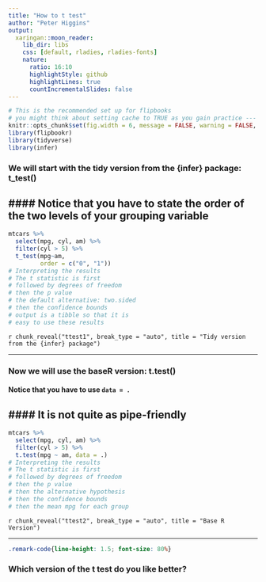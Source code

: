 ```yaml
---
title: "How to t test"
author: "Peter Higgins"
output:
  xaringan::moon_reader:
    lib_dir: libs
    css: [default, rladies, rladies-fonts]
    nature:
      ratio: 16:10
      highlightStyle: github
      highlightLines: true
      countIncrementalSlides: false
---
```




```r
# This is the recommended set up for flipbooks
# you might think about setting cache to TRUE as you gain practice --- building flipbooks from scracth can be time consuming
knitr::opts_chunk$set(fig.width = 6, message = FALSE, warning = FALSE, comment = "", cache = FALSE, fig.retina = 3)
library(flipbookr)
library(tidyverse)
library(infer)
```

### We will start with the tidy version from the {infer} package: t_test()

#### Notice that you have to state the order of the two levels of your grouping variable
---

```r
mtcars %>%
  select(mpg, cyl, am) %>% 
  filter(cyl > 5) %>%
  t_test(mpg~am, 
         order = c("0", "1"))
# Interpreting the results
# The t statistic is first
# followed by degrees of freedom
# then the p value
# the default alternative: two.sided
# then the confidence bounds
# output is a tibble so that it is 
# easy to use these results
```

`r chunk_reveal("ttest1", break_type = "auto", title = "Tidy version from the {infer} package")`


---

### Now we will use the baseR version: t.test()

#### Notice that you have to use   `data = .`
#### It is not quite as pipe-friendly
---

```r
mtcars %>%
  select(mpg, cyl, am) %>% 
  filter(cyl > 5) %>%
  t.test(mpg ~ am, data = .)
# Interpreting the results
# The t statistic is first
# followed by degrees of freedom
# then the p value
# then the alternative hypothesis
# then the confidence bounds
# then the mean mpg for each group
```

`r chunk_reveal("ttest2", break_type = "auto", title = "Base R Version")`


---


```css
.remark-code{line-height: 1.5; font-size: 80%}
```

### Which version of the t test do you like better?
